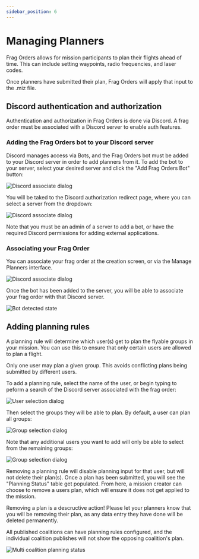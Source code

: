 ```yaml
---
sidebar_position: 6
---
```


# Managing Planners

Frag Orders allows for mission participants to plan their flights ahead of time. This can include setting waypoints, radio frequencies, and laser codes. 

Once planners have submitted their plan, Frag Orders will apply that input to the .miz file.

## Discord authentication and authorization

Authentication and authorization in Frag Orders is done via Discord. A frag order must be associated with a Discord server to enable auth features.

### Adding the Frag Orders bot to your Discord server

Discord manages access via Bots, and the Frag Orders bot must be added to your Discord server in order to add planners from it. To add the bot to your server, select your desired server and click the "Add Frag Orders Bot" button:

![Discord associate dialog](../static/img/manage-2.png)

You will be taked to the Discord authorization redirect page, where you can select a server from the dropdown:

![Discord associate dialog](../static/img/manage-3.png)

Note that you must be an admin of a server to add a bot, or have the required Discord permissions for adding external applications.

### Associating your Frag Order

You can associate your frag order at the creation screen, or via the Manage Planners interface.

![Discord associate dialog](../static/img/manage-1.png)

Once the bot has been added to the server, you will be able to associate your frag order with that Discord server.

![Bot detected state](../static/img/manage-4.png)

## Adding planning rules

A planning rule will determine which user(s) get to plan the flyable groups in your mission. You can use this to ensure that only certain users are allowed to plan a flight.

Only one user may plan a given group. This avoids conflicting plans being submitted by different users.

To add a planning rule, select the name of the user, or begin typing to peform a search of the Discord server associated with the frag order:

![User selection dialog](../static/img/manage-5.png)

Then select the groups they will be able to plan. By default, a user can plan all groups:

![Group selection dialog](../static/img/manage-6.png)

Note that any additional users you want to add will only be able to select from the remaining groups:

![Group selection dialog](../static/img/manage-7.png)

Removing a planning rule will disable planning input for that user, but will not delete their plan(s). Once a plan has been submitted, you will see the "Planning Status" table get populated. From here, a mission creator can choose to remove a users plan, which will ensure it does not get applied to the mission.



<Box my={2}>
    <Alert severity="warning">
        <Typography fontWeight={600}>Removing a plan is a descructive action!</Typography> Please let your planners know that you will be removing their plan, as any data entry they have done will be deleted permanently.
    </Alert>
</Box>

All published coalitions can have planning rules configured, and the individual coalition publishes will not show the opposing coalition's plan.

![Multi coalition planning status](../static/img/manage-8.png)